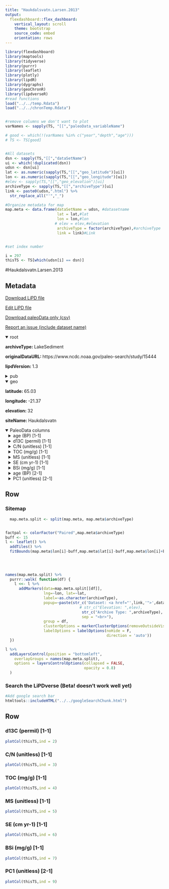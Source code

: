 ```yaml
---
title: "Haukdalsvatn.Larsen.2013"
output: 
  flexdashboard::flex_dashboard:
    vertical_layout: scroll
    theme: bootstrap
    source_code: embed
    orientation: rows
---
```


```r
library(flexdashboard)
library(maptools)
library(tidyverse)
library(purrr)
library(leaflet)
library(plotly)
library(lipdR)
library(dygraphs)
library(geoChronR)
library(lipdverseR)
#read functions
load("../../temp.Rdata")
load("../../chronTemp.Rdata")


#remove columns we don't want to plot
varNames <- sapply(TS, "[[","paleoData_variableName")

# good <- which(!(varNames %in% c("year","depth","age")))
# TS <- TS[good]


#All datasets
dsn <- sapply(TS,"[[","dataSetName")
ui <- which(!duplicated(dsn))
udsn <- dsn[ui]
lat <- as.numeric(sapply(TS,"[[","geo_latitude")[ui])
lon <- as.numeric(sapply(TS,"[[","geo_longitude")[ui])
#elev <- sapply(TS,"[[","geo_elevation")[ui]
archiveType <- sapply(TS,"[[","archiveType")[ui]
link <- paste0(udsn,".html") %>% 
  str_replace_all("'","_")

#Organize metadata for map
map.meta <- data.frame(dataSetName = udsn, #datasetname
                       lat = lat,#lat
                       lon = lon,#lon
                      # elev = elev,#elevation
                       archiveType = factor(archiveType),#archiveType
                       link = link)#Link


#set index number

i = 297
thisTS <- TS[which(udsn[i] == dsn)]
```
#Haukdalsvatn.Larsen.2013

Metadata {.sidebar}
-------------------------------------
[Download LiPD file](Haukdalsvatn.Larsen.2013.lpd)
            

[Edit LiPD file](http://lipd.net/playground?source=http://lipdverse.org/globalHolocene/0_25_5/Haukdalsvatn.Larsen.2013.lpd)
            

[Download paleoData only (csv)](Haukdalsvatn.Larsen.2013.csv)
            

[Report an issue (include dataset name)](https://github.com/nickmckay/LiPDverse/issues)

<details open style="margin-left: 0px">
<summary>root</summary>
<p style="margin-left: 0px"><strong>archiveType: </strong>LakeSediment
<p style="margin-left: 0px"><strong>originalDataURL: </strong>https://www.ncdc.noaa.gov/paleo-search/study/15444
<p style="margin-left: 0px"><strong>lipdVersion: </strong>1.3
</details>
<details>
<summary>pub</summary>
<details style="margin-left: 10px">
<summary>pub1</summary>
<p style="margin-left: 10px"><strong>author: </strong>list(list(name = "Geirsdottir, Aslaug"), list(name = "Miller, Gifford H."), list(name = "Larsen, Darren J."), list(name = "Olafsdottir, Saedis"))
<p style="margin-left: 10px"><strong>journal: </strong>Quaternary Science Reviews
<p style="margin-left: 10px"><strong>volume: </strong>70
<p style="margin-left: 10px"><strong>title: </strong>Abrupt Holocene climate transitions in the northern North Atlantic region recorded by synchronized lacustrine records in Iceland
</details>
<details style="margin-left: 10px">
<summary>pub2</summary>
<p style="margin-left: 10px"><strong>author: </strong>list(list(name = NA))
</details>
</details>
<details open style="margin-left: 0px">
<summary>geo</summary>
<p style="margin-left: 0px"><strong>latitude: </strong>65.03
<p style="margin-left: 0px"><strong>longitude: </strong>-21.37
<p style="margin-left: 0px"><strong>elevation: </strong>32
<p style="margin-left: 0px"><strong>siteName: </strong>Haukdalsvatn
</details>
<details open>
<summary>PaleoData columns</summary>
<details style="margin-left: 10px">
<summary>age (BP) [1-1]</summary>
<p style="margin-left: 10px"><strong>TSid: </strong>PYT2GU5YYU4
<p style="margin-left: 10px"><strong>variableName: </strong>age
<p style="margin-left: 10px"><strong>units: </strong>BP
</details>
<details style="margin-left: 10px">
<summary>d13C (permil) [1-1]</summary>
<p style="margin-left: 10px"><strong>TSid: </strong>PYT1MIABVMZ
<p style="margin-left: 10px"><strong>variableName: </strong>d13C
<p style="margin-left: 10px"><strong>units: </strong>permil
<p style="margin-left: 10px"><strong>useInGlobalTemperatureAnalysis: </strong>FALSE
</details>
<details style="margin-left: 10px">
<summary>C/N (unitless) [1-1]</summary>
<p style="margin-left: 10px"><strong>TSid: </strong>PYTPN59WXQT
<p style="margin-left: 10px"><strong>variableName: </strong>C/N
<p style="margin-left: 10px"><strong>units: </strong>unitless
<p style="margin-left: 10px"><strong>useInGlobalTemperatureAnalysis: </strong>FALSE
</details>
<details style="margin-left: 10px">
<summary>TOC (mg/g) [1-1]</summary>
<p style="margin-left: 10px"><strong>TSid: </strong>PYTJA63TZF9
<p style="margin-left: 10px"><strong>variableName: </strong>TOC
<p style="margin-left: 10px"><strong>units: </strong>mg/g
<p style="margin-left: 10px"><strong>useInGlobalTemperatureAnalysis: </strong>FALSE
</details>
<details style="margin-left: 10px">
<summary>MS (unitless) [1-1]</summary>
<p style="margin-left: 10px"><strong>TSid: </strong>PYT0MRT42I4
<p style="margin-left: 10px"><strong>variableName: </strong>MS
<p style="margin-left: 10px"><strong>units: </strong>unitless
<p style="margin-left: 10px"><strong>useInGlobalTemperatureAnalysis: </strong>FALSE
</details>
<details style="margin-left: 10px">
<summary>SE (cm yr-1) [1-1]</summary>
<p style="margin-left: 10px"><strong>TSid: </strong>PYTFGEYP759
<p style="margin-left: 10px"><strong>variableName: </strong>SE
<p style="margin-left: 10px"><strong>units: </strong>cm yr-1
<p style="margin-left: 10px"><strong>useInGlobalTemperatureAnalysis: </strong>FALSE
</details>
<details style="margin-left: 10px">
<summary>BSi (mg/g) [1-1]</summary>
<p style="margin-left: 10px"><strong>TSid: </strong>PYTHNRVE4OY
<p style="margin-left: 10px"><strong>variableName: </strong>BSi
<p style="margin-left: 10px"><strong>units: </strong>mg/g
<p style="margin-left: 10px"><strong>useInGlobalTemperatureAnalysis: </strong>FALSE
</details>
<details style="margin-left: 10px">
<summary>age (BP) [2-1]</summary>
<p style="margin-left: 10px"><strong>TSid: </strong>PYTICDNXB5M
<p style="margin-left: 10px"><strong>variableName: </strong>age
<p style="margin-left: 10px"><strong>units: </strong>BP
</details>
<details style="margin-left: 10px">
<summary>PC1 (unitless) [2-1]</summary>
<p style="margin-left: 10px"><strong>TSid: </strong>PYTHKXK8JQ3
<p style="margin-left: 10px"><strong>variableName: </strong>PC1
<p style="margin-left: 10px"><strong>units: </strong>unitless
<p style="margin-left: 10px"><strong>useInGlobalTemperatureAnalysis: </strong>TRUE
<details>
<summary>interpretation</summary>
<details style="margin-left: 20px">
<summary>1</summary>
<p style="margin-left: 20px"><strong>direction: </strong>LOOKUP
<p style="margin-left: 20px"><strong>interpDirection: </strong>1
<p style="margin-left: 20px"><strong>scope: </strong>climate
<p style="margin-left: 20px"><strong>seasonality: </strong>Summer
<p style="margin-left: 20px"><strong>variable: </strong>T
<p style="margin-left: 20px"><strong>variableDetail: </strong>air@surface
</details>
</details>
</details>

Row {.tabset .tabset-fade}
-----------------------------------------------------------------------

### Sitemap

```r
  map.meta.split <- split(map.meta, map.meta$archiveType)


factpal <- colorFactor("Paired",map.meta$archiveType)
buff <- 15
l <- leaflet() %>% 
  addTiles() %>% 
  fitBounds(map.meta$lon[i]-buff,map.meta$lat[i]-buff,map.meta$lon[i]+buff,map.meta$lat[i]+buff)
  

  
  
names(map.meta.split) %>%
  purrr::walk( function(df) {
    l <<- l %>%
      addMarkers(data=map.meta.split[[df]],
                 lng=~lon, lat=~lat,
                 label=~as.character(archiveType),
                 popup=~paste(str_c('Dataset: <a href="',link,'">',dataSetName,'</a>'),
                                 # str_c("Elevation: ",elev),
                                  str_c("Archive Type: ",archiveType),
                                  sep = "<br>"),
                 group = df,
                 clusterOptions = markerClusterOptions(removeOutsideVisibleBounds = F),
                 labelOptions = labelOptions(noHide = F,
                                             direction = 'auto'))
  })

l %>%
  addLayersControl(position = "bottomleft",
    overlayGroups = names(map.meta.split),
    options = layersControlOptions(collapsed = FALSE,
                                   opacity = 0.8)
  )
```

### Search the LiPDverse (Beta! doesn't work well yet)
```r
#Add google search bar
htmltools::includeHTML("../../googleSearchChunk.html")
```


Row {.tabset .tabset-fade}
-----------------------------------------------------------------------

### d13C (permil) [1-1]
```r
plotCol(thisTS,ind = 2)
```

### C/N (unitless) [1-1]
```r
plotCol(thisTS,ind = 3)
```

### TOC (mg/g) [1-1]
```r
plotCol(thisTS,ind = 4)
```

### MS (unitless) [1-1]
```r
plotCol(thisTS,ind = 5)
```

### SE (cm yr-1) [1-1]
```r
plotCol(thisTS,ind = 6)
```

### BSi (mg/g) [1-1]
```r
plotCol(thisTS,ind = 7)
```

### PC1 (unitless) [2-1]
```r
plotCol(thisTS,ind = 9)
```
